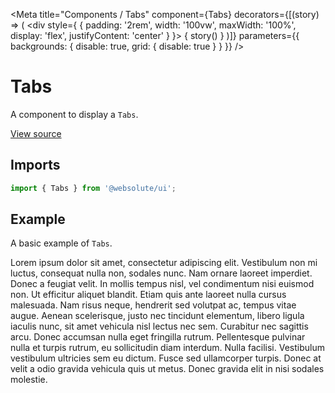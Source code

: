 
<Meta
  title="Components / Tabs"
  component={Tabs}
  decorators={[(story) => (
    <div style={ { padding: '2rem', width: '100vw', maxWidth: '100%', display: 'flex', justifyContent: 'center' } }>
      { story() }
    </div>
  )]}
  parameters={{ backgrounds: { disable: true, grid: { disable: true } } }}
/>

# Tabs

A component to display a `Tabs`.

[View source](https://github.com/actarian/turbo-mono/tree/main/packages/ui/src/components/tabs)

## Imports

```js
import { Tabs } from '@websolute/ui';
```

## Example

A basic example of `Tabs`.

<Canvas>
  <Story name="default">
    <Tabs initialValue="1">
      <Tabs.Item label="Marketing" value="1">
        Lorem ipsum dolor sit amet, consectetur adipiscing elit. Vestibulum non mi luctus, consequat nulla non, sodales nunc. Nam ornare laoreet imperdiet. Donec a feugiat velit. In mollis tempus nisl, vel condimentum nisi euismod non. Ut efficitur aliquet blandit. Etiam quis ante laoreet nulla cursus malesuada. Nam risus neque, hendrerit sed volutpat ac, tempus vitae augue. Aenean scelerisque, justo nec tincidunt elementum, libero ligula iaculis nunc, sit amet vehicula nisl lectus nec sem. Curabitur nec sagittis arcu.
      </Tabs.Item>
      <Tabs.Item label="Ecommerce" value="2">
        Donec accumsan nulla eget fringilla rutrum. Pellentesque pulvinar nulla et turpis rutrum, eu sollicitudin diam interdum. Nulla facilisi. Vestibulum vestibulum ultricies sem eu dictum. Fusce sed ullamcorper turpis. Donec at velit a odio gravida vehicula quis ut metus. Donec gravida elit in nisi sodales molestie.
      </Tabs.Item>
    </Tabs>
  </Story>
</Canvas>
